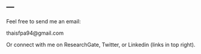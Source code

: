 ---
---

<link rel="stylesheet" href="styles.css" type="text/css">

Feel free to send me an email:


thaisfpa94@gmail.com<br>

Or connect with me on ResearchGate, Twitter, or Linkedin (links in top right).